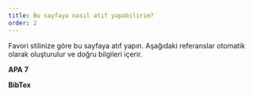```yaml
---
title: Bu sayfaya nasıl atıf yapabilirim?
order: 2
---
```



Favori stilinize göre bu sayfaya atıf yapın. Aşağıdaki referanslar otomatik olarak oluşturulur ve doğru bilgileri içerir.

**APA 7**
<CohendApaReference />

**BibTex**
<CohendBibTex />

